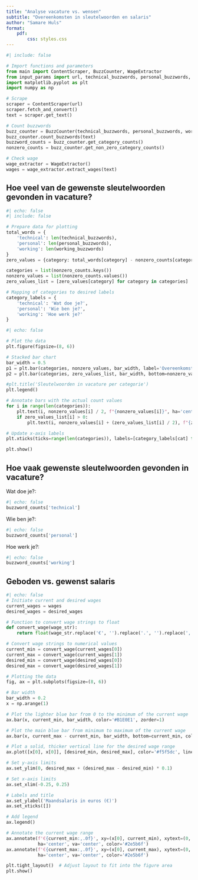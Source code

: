 ```yaml
---
title: "Analyse vacature vs. wensen"
subtitle: "Overeenkomsten in sleutelwoorden en salaris"
author: "Samare Huls"
format: 
    pdf:
        css: styles.css
---
```


```python
#| include: false

# Import functions and parameters
from main import ContentScraper, BuzzCounter, WageExtractor
from input_params import url, technical_buzzwords, personal_buzzwords, working_buzzwords, desired_wages
import matplotlib.pyplot as plt
import numpy as np

# Scrape
scraper = ContentScraper(url)
scraper.fetch_and_convert()
text = scraper.get_text()

# Count buzzwords
buzz_counter = BuzzCounter(technical_buzzwords, personal_buzzwords, working_buzzwords)
buzz_counter.count_buzzwords(text)
buzzword_counts = buzz_counter.get_category_counts()
nonzero_counts = buzz_counter.get_non_zero_category_counts()

# Check wage
wage_extractor = WageExtractor()
wages = wage_extractor.extract_wages(text)
```

## Hoe veel van de gewenste sleutelwoorden gevonden in vacature?

```python
#| echo: false
#| include: false

# Prepare data for plotting
total_words = {
    'technical': len(technical_buzzwords),
    'personal': len(personal_buzzwords),
    'working': len(working_buzzwords)
}
zero_values = {category: total_words[category] - nonzero_counts[category] for category in total_words}

categories = list(nonzero_counts.keys())
nonzero_values = list(nonzero_counts.values())
zero_values_list = [zero_values[category] for category in categories]

# Mapping of categories to desired labels
category_labels = {
    'technical': 'Wat doe je?',
    'personal': 'Wie ben je?',
    'working': 'Hoe werk je?'
}
```

```python
#| echo: false

# Plot the data
plt.figure(figsize=(8, 6))

# Stacked bar chart
bar_width = 0.5
p1 = plt.bar(categories, nonzero_values, bar_width, label='Overeenkomstige sleutelwoorden', color='#B1E0E1')
p2 = plt.bar(categories, zero_values_list, bar_width, bottom=nonzero_values, label='Ontbrekende sleutelwoorden', color='lightgray')

#plt.title('Sleutelwoorden in vacature per categorie')
plt.legend()

# Annotate bars with the actual count values
for i in range(len(categories)):
    plt.text(i, nonzero_values[i] / 2, f"{nonzero_values[i]}", ha='center', color='black')
    if zero_values_list[i] > 0:
        plt.text(i, nonzero_values[i] + (zero_values_list[i] / 2), f"{zero_values_list[i]}", ha='center', color='black')

# Update x-axis labels
plt.xticks(ticks=range(len(categories)), labels=[category_labels[cat] for cat in categories])

plt.show()
```

## Hoe vaak gewenste sleutelwoorden gevonden in vacature?

Wat doe je?: 
```python
#| echo: false
buzzword_counts['technical']
```

Wie ben je?: 
```python
#| echo: false
buzzword_counts['personal']
```

Hoe werk je?:
```python
#| echo: false
buzzword_counts['working']
```

## Geboden vs. gewenst salaris

```python
#| echo: false
# Initiate current and desired wages
current_wages = wages
desired_wages = desired_wages

# Function to convert wage strings to float
def convert_wage(wage_str):
    return float(wage_str.replace('€', '').replace('.', '').replace(',', ''))

# Convert wage strings to numerical values
current_min = convert_wage(current_wages[0])
current_max = convert_wage(current_wages[1])
desired_min = convert_wage(desired_wages[0])
desired_max = convert_wage(desired_wages[1])

# Plotting the data
fig, ax = plt.subplots(figsize=(8, 6))

# Bar width
bar_width = 0.2
x = np.arange(1)

# Plot the lighter blue bar from 0 to the minimum of the current wage
ax.bar(x, current_min, bar_width, color='#B1E0E1', zorder=1)

# Plot the main blue bar from minimum to maximum of the current wage
ax.bar(x, current_max - current_min, bar_width, bottom=current_min, color='#2e5b6f', label='Geboden salaris', zorder=2)

# Plot a solid, thicker vertical line for the desired wage range
ax.plot([x[0], x[0]], [desired_min, desired_max], color='#f5f5dc', linestyle='-', linewidth=8, label='Gewenst salaris', zorder=3)

# Set y-axis limits
ax.set_ylim(0, desired_max + (desired_max - desired_min) * 0.1)

# Set x-axis limits
ax.set_xlim(-0.25, 0.25)

# Labels and title
ax.set_ylabel('Maandsalaris in euros (€)')
ax.set_xticks([])

# Add legend
ax.legend()

# Annotate the current wage range
ax.annotate(f'€{current_min:,.0f}', xy=(x[0], current_min), xytext=(0, -15), textcoords="offset points",
            ha='center', va='center', color='#2e5b6f')
ax.annotate(f'€{current_max:,.0f}', xy=(x[0], current_max), xytext=(0, 15), textcoords="offset points",
            ha='center', va='center', color='#2e5b6f')

plt.tight_layout()  # Adjust layout to fit into the figure area
plt.show()
```